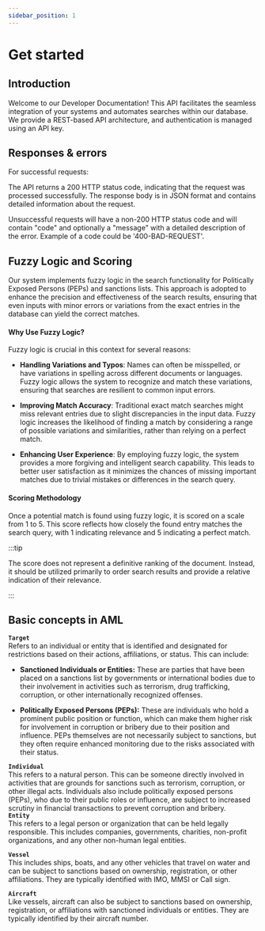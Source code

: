 ```yaml
---
sidebar_position: 1
---
```


# Get started


## Introduction
Welcome to our Developer Documentation! This API facilitates the seamless integration of your systems and automates searches within our database. We provide a REST-based API architecture, and authentication is managed using an API key.



## Responses & errors

For successful requests:

The API returns a 200 HTTP status code, indicating that the request was processed successfully.
The response body is in JSON format and contains detailed information about the request. 

Unsuccessful requests will have a non-200 HTTP status code and will contain "code" and optionally a "message" with a detailed description of the error.
Example of a code could be '400-BAD-REQUEST'.

## Fuzzy Logic and Scoring

Our system implements fuzzy logic in the search functionality for Politically Exposed Persons (PEPs) and sanctions lists. This approach is adopted to enhance the precision and effectiveness of the search results, ensuring that even inputs with minor errors or variations from the exact entries in the database can yield the correct matches.

#### Why Use Fuzzy Logic?
Fuzzy logic is crucial in this context for several reasons:

- **Handling Variations and Typos**: Names can often be misspelled, or have variations in spelling across different documents or languages. Fuzzy logic allows the system to recognize and match these variations, ensuring that searches are resilient to common input errors.

- **Improving Match Accuracy**: Traditional exact match searches might miss relevant entries due to slight discrepancies in the input data. Fuzzy logic increases the likelihood of finding a match by considering a range of possible variations and similarities, rather than relying on a perfect match.

- **Enhancing User Experience**: By employing fuzzy logic, the system provides a more forgiving and intelligent search capability. This leads to better user satisfaction as it minimizes the chances of missing important matches due to trivial mistakes or differences in the search query.

#### Scoring Methodology

Once a potential match is found using fuzzy logic, it is scored on a scale from 1 to 5. 
This score reflects how closely the found entry matches the search query, with 1 indicating relevance and 5 indicating a perfect match.

:::tip

The score does not represent a definitive ranking of the document. Instead, it should be utilized primarily to order search results and provide a relative indication of their relevance.

:::

## Basic concepts in AML

**`Target`**  
Refers to an individual or entity that is identified and designated for restrictions based on their actions, affiliations, or status. This can include:  

- **Sanctioned Individuals or Entities:** These are parties that have been placed on a sanctions list by governments or international bodies due to their involvement in activities such as terrorism, drug trafficking, corruption, or other internationally recognized offenses.

- **Politically Exposed Persons (PEPs):** These are individuals who hold a prominent public position or function, which can make them higher risk for involvement in corruption or bribery due to their position and influence. PEPs themselves are not necessarily subject to sanctions, but they often require enhanced monitoring due to the risks associated with their status.

**`Individual`**  
This refers to a natural person. This can be someone directly involved in activities that are grounds for sanctions such as terrorism, corruption, or other illegal acts. Individuals also include politically exposed persons (PEPs), who due to their public roles or influence, are subject to increased scrutiny in financial transactions to prevent corruption and bribery.   
**`Entity`**  
This refers to a legal person or organization that can be held legally responsible. This includes companies, governments, charities, non-profit organizations, and any other non-human legal entities. 

**`Vessel`**  
This includes ships, boats, and any other vehicles that travel on water and can be subject to sanctions based on ownership, registration, or other affiliations. 
They are typically identified with IMO, MMSI or Call sign.


**`Aircraft`**  
Like vessels, aircraft can also be subject to sanctions based on ownership, registration, or affiliations with sanctioned individuals or entities.
 They are typically identified by their aircraft number.


